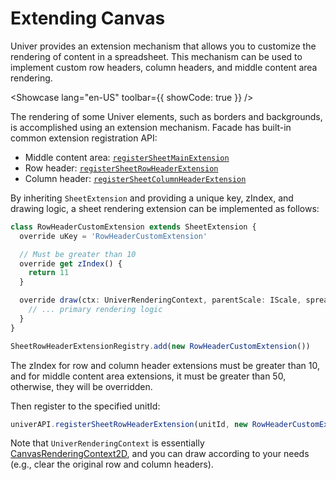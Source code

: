 
# Extending Canvas

Univer provides an extension mechanism that allows you to customize the rendering of content in a spreadsheet. This mechanism can be used to implement custom row headers, column headers, and middle content area rendering.

<Showcase lang="en-US" toolbar={{ showCode: true }} />

The rendering of some Univer elements, such as borders and backgrounds, is accomplished using an extension mechanism. Facade has built-in common extension registration API:

- Middle content area: [`registerSheetMainExtension`](https://reference.univer.ai/zh-CN/classes/FUniver#registersheetmainextension)
- Row header: [`registerSheetRowHeaderExtension`](https://reference.univer.ai/zh-CN/classes/FUniver#registersheetrowheaderextension)
- Column header: [`registerSheetColumnHeaderExtension`](https://reference.univer.ai/zh-CN/classes/FUniver#registersheetcolumnheaderextension)

By inheriting `SheetExtension` and providing a unique key, zIndex, and drawing logic, a sheet rendering extension can be implemented as follows:

```typescript
class RowHeaderCustomExtension extends SheetExtension {
  override uKey = 'RowHeaderCustomExtension'

  // Must be greater than 10
  override get zIndex() {
    return 11
  }

  override draw(ctx: UniverRenderingContext, parentScale: IScale, spreadsheetSkeleton: SpreadsheetSkeleton) {
    // ... primary rendering logic
  }
}

SheetRowHeaderExtensionRegistry.add(new RowHeaderCustomExtension())
```

<Callout type="info" emoji="ℹ️">
  The zIndex for row and column header extensions must be greater than 10, and for middle content area extensions, it must be greater than 50, otherwise, they will be overridden.
</Callout>

Then register to the specified unitId:

```typescript
univerAPI.registerSheetRowHeaderExtension(unitId, new RowHeaderCustomExtension())
```

Note that `UniverRenderingContext` is essentially [CanvasRenderingContext2D](https://developer.mozilla.org/en-US/docs/Web/API/CanvasRenderingContext2D), and you can draw according to your needs (e.g., clear the original row and column headers).
